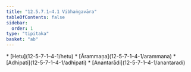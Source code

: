 ```yaml
---
title: "12.5.7.1–4.1 Vibhaṅgavāra"
tableOfContents: false
sidebar:
  order: 1
type: "tipitaka"
basket: "ab"
---
```



<DynamicBreadcrumb />



<TableOfContents>
* [Hetu](12-5-7-1–4-1/hetu)
* [Ārammaṇa](12-5-7-1–4-1/arammana)
* [Adhipati](12-5-7-1–4-1/adhipati)
* [Anantarādi](12-5-7-1–4-1/anantaradi)
</TableOfContents>